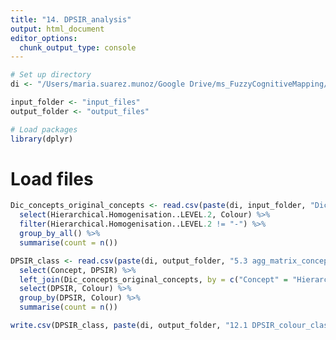 ```yaml
---
title: "14. DPSIR_analysis"
output: html_document
editor_options: 
  chunk_output_type: console
---
```


```r
# Set up directory
di <- "/Users/maria.suarez.munoz/Google Drive/ms_FuzzyCognitiveMapping/FCM_analysis"

input_folder <- "input_files"
output_folder <- "output_files"

# Load packages
library(dplyr)
```

# Load files

```r
Dic_concepts_original_concepts <- read.csv(paste(di, input_folder, "Dic_concepts_original_concepts.csv", sep = "/"), sep = ";") %>%
  select(Hierarchical.Homogenisation..LEVEL.2, Colour) %>%
  filter(Hierarchical.Homogenisation..LEVEL.2 != "-") %>%
  group_by_all() %>%
  summarise(count = n())

DPSIR_class <- read.csv(paste(di, output_folder, "5.3 agg_matrix_concept_indices.csv", sep = "/"), sep = ";") %>%
  select(Concept, DPSIR) %>%
  left_join(Dic_concepts_original_concepts, by = c("Concept" = "Hierarchical.Homogenisation..LEVEL.2")) %>%
  select(DPSIR, Colour) %>%
  group_by(DPSIR, Colour) %>%
  summarise(count = n())

write.csv(DPSIR_class, paste(di, output_folder, "12.1 DPSIR_colour_classification.csv", sep = "/"))
```

